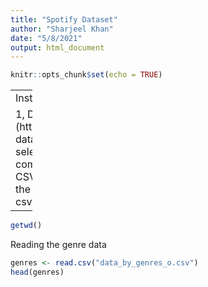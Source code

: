 ---
title: "Spotify Dataset"
author: "Sharjeel Khan"
date: "5/8/2021"
output: html_document
---

```{r setup, include=FALSE}
knitr::opts_chunk$set(echo = TRUE)
```

--- 
Instructions:

1, Download the dataset zip (https://www.kaggle.com/yamaerenay/spotify-dataset-19212020-160k-tracks?select=data_by_year_o.csv)
2. Use the getwd() command to find the working and extract the CSV files from the zip into that directory
3. run the read commands to see if RStudio reads the csv files.
--- 
    
```{r}
getwd()
```
Reading the genre data 
```{r}
genres <- read.csv("data_by_genres_o.csv")
head(genres)
```